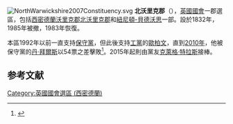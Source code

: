 [[File:NorthWarwickshire2007Constituency.svg|right]]
'''北沃里克郡'''（{{lang-en|North Warwickshire}}），[[英國|英國]][[英國國會|國會]]一郡選區，包括[[西密德蘭|西密德蘭]][[沃里克郡|沃里克郡]][[北沃里克郡|北沃里克郡]]和[[紐尼頓-貝德沃思|紐尼頓-貝德沃思]]一部。設於1832年，1985年被撤，1983年恢復。

本區1992年以前一直支持[[保守黨_(英國)|保守黨]]，但此後支持[[工黨_(英國)|工黨]]的[[歐柏文|歐柏文]]，直到[[2010年英國大選|2010年]]，他被保守黨的[[丹·拜爾斯|丹·拜爾斯]]以54票之差擊敗<ref name="">{{cite news
|publisher=[[英國廣播公司|英國廣播公司]]
|date=2010年5月7日
|title=Election 2010/Constituency/North Warwickshire
|url=http://news.bbc.co.uk/1/shared/election2010/results/constituency/d28.stm
|accessdate=2010年7月9日
|archive-date=2017年8月23日
|archive-url=https://web.archive.org/web/20170823085900/http://news.bbc.co.uk/1/shared/election2010/results/constituency/d28.stm
|dead-url=no
}}</ref>。2015年起則由黨友[[克萊格·特拉斯|克萊格·特拉斯]]接棒。

==参考文献==
<div class="references-small">
<references></references>
</div>

{{DEFAULTSORT:North Warwickshire (UK Parliament constituency)}}
[[Category:英國國會選區_(西密德蘭)|Category:英國國會選區 (西密德蘭)]]